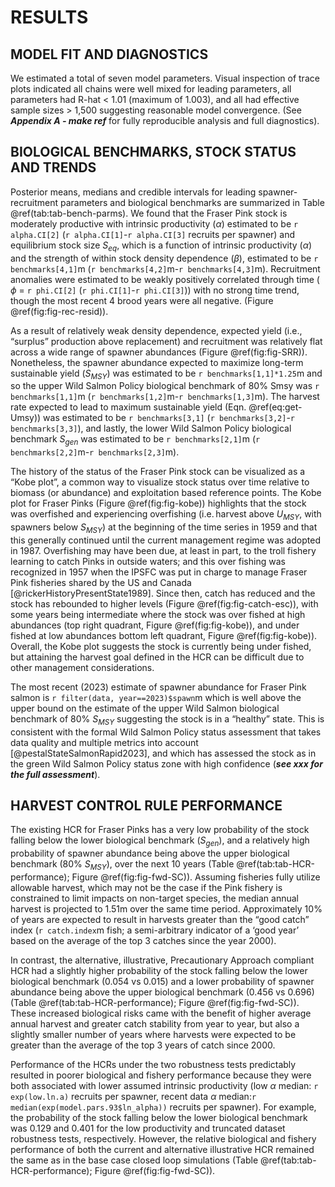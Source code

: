 # RESULTS  

## MODEL FIT AND DIAGNOSTICS  
We estimated a total of seven model parameters. 
Visual inspection of trace plots indicated all chains were well mixed for leading parameters, all parameters had R-hat < 1.01 (maximum of 1.003), and all had effective sample sizes > 1,500 suggesting reasonable model convergence. 
(See ***Appendix A - make ref*** for fully reproducible analysis and full diagnostics).  


## BIOLOGICAL BENCHMARKS, STOCK STATUS AND TRENDS  

Posterior means, medians and credible intervals for leading spawner-recruitment parameters and biological benchmarks are summarized in Table \@ref(tab:tab-bench-parms). 
We found that the Fraser Pink stock is moderately productive with intrinsic productivity ($\alpha$) estimated to be `r alpha.CI[2]` (`r alpha.CI[1]`-`r alpha.CI[3]` recruits per spawner) and equilibrium stock size $S_{eq}$, which is a function of intrinsic productivity ($\alpha$) and the strength of within stock density dependence ($\beta$), estimated to be `r benchmarks[4,1]`m (`r benchmarks[4,2]`m-`r benchmarks[4,3]`m). 
Recruitment anomalies were estimated to be weakly positively correlated through time ( $\phi$ = `r phi.CI[2]` (`r phi.CI[1]`-`r phi.CI[3]`)) with no strong time trend, though the most recent 4 brood years were all negative. (Figure \@ref(fig:fig-rec-resid)). 

As a result of relatively weak density dependence, expected yield (i.e., “surplus” production above replacement) and recruitment was relatively flat across a wide range of spawner abundances (Figure \@ref(fig:fig-SRR)).
Nonetheless, the spawner abundance expected to maximize long-term sustainable yield ($S_{MSY}$) was estimated to be `r benchmarks[1,1]*1.25`m and so the upper Wild Salmon Policy biological benchmark of 80% Smsy was `r benchmarks[1,1]`m (`r benchmarks[1,2]`m-`r benchmarks[1,3]`m). The harvest rate expected to lead to maximum sustainable yield (Eqn. \@ref(eq:get-Umsy)) was estimated to be `r benchmarks[3,1]` (`r benchmarks[3,2]`-`r benchmarks[3,3]`), and lastly, the lower Wild Salmon Policy biological benchmark $S_{gen}$ was estimated to be `r benchmarks[2,1]`m (`r benchmarks[2,2]`m-`r benchmarks[2,3]`m).  

The history of the status of the Fraser Pink stock can be visualized as a “Kobe plot”, a common way to visualize stock status over time relative to biomass (or abundance) and exploitation based reference points. 
The Kobe plot for Fraser Pinks (Figure \@ref(fig:fig-kobe)) highlights that the stock was overfished and experiencing overfishing (i.e. harvest above $U_{MSY}$, with spawners below $S_{MSY}$) at the beginning of the time series in 1959 and that this generally continued until the current management regime was adopted in 1987. 
Overfishing may have been due, at least in part, to the troll fishery learning to catch Pinks in outside waters; and this over fishing was recognized in 1957 when the IPSFC was put in charge to manage Fraser Pink fisheries shared by the US and Canada [@rickerHistoryPresentState1989]. 
Since then, catch has reduced and the stock has rebounded to higher levels (Figure \@ref(fig:fig-catch-esc)), with some years being intermediate where the stock was over fished at high abundances (top right quadrant, Figure \@ref(fig:fig-kobe)), and under fished at low abundances bottom left quadrant, Figure \@ref(fig:fig-kobe)). 
Overall, the Kobe plot suggests the stock is currently being under fished, but attaining the harvest goal defined in the HCR can be difficult due to other management considerations.  

The most recent (2023) estimate of spawner abundance for Fraser Pink salmon is `r filter(data, year==2023)$spawn`m which is well above the upper bound on the estimate of the upper Wild Salmon biological benchmark of 80% $S_{MSY}$ suggesting the stock is in a “healthy” state. 
This is consistent with the formal Wild Salmon Policy status assessment that takes data quality and multiple metrics into account [@pestalStateSalmonRapid2023], and which has assessed the stock as in the green Wild Salmon Policy status zone with high confidence (***see xxx for the full assessment***).  

## HARVEST CONTROL RULE PERFORMANCE  

The existing HCR for Fraser Pinks has a very low probability of the stock falling below the lower biological benchmark ($S_{gen}$), and a relatively high probability of spawner abundance being above the upper biological benchmark (80% $S_{MSY}$), over the next 10 years (Table \@ref(tab:tab-HCR-performance); Figure \@ref(fig:fig-fwd-SC)). 
Assuming fisheries fully utilize allowable harvest, which may not be the case if the Pink fishery is constrained to limit impacts on non-target species, the median annual harvest is projected to 1.51m over the same time period. 
Approximately 10% of years are expected to result in harvests greater than the "good catch" index (`r catch.index`m fish; a semi-arbitrary indicator of a ‘good year’ based on the average of the top 3 catches since the year 2000).  

In contrast, the alternative, illustrative, Precautionary Approach compliant HCR had a slightly higher probability of the stock falling below the lower biological benchmark (0.054 vs 0.015) and a lower probability of spawner abundance being above the upper biological benchmark (0.456 vs 0.696) (Table \@ref(tab:tab-HCR-performance); Figure \@ref(fig:fig-fwd-SC)). 
These increased biological risks came with the benefit of higher average annual harvest and greater catch stability from year to year, but also a slightly smaller number of years where harvests were expected to be greater than the average of the top 3 years of catch since 2000.  

Performance of the HCRs under the two robustness tests predictably resulted in poorer biological and fishery performance because they were both associated with lower assumed intrinsic productivity (low $\alpha$ median: `r exp(low.ln.a)` recruits per spawner, recent data $\alpha$ median:`r median(exp(model.pars.93$ln_alpha))` recruits per spawner). 
For example, the probability of the stock falling below the lower biological benchmark was 0.129 and 0.401 for the low productivity and truncated dataset robustness tests, respectively. 
However, the relative biological and fishery performance of both the current and alternative illustrative HCR remained the same as in the base case closed loop simulations (Table \@ref(tab:tab-HCR-performance); Figure \@ref(fig:fig-fwd-SC)). 
